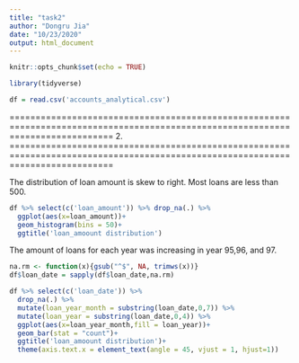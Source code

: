 ```yaml
---
title: "task2"
author: "Dongru Jia"
date: "10/23/2020"
output: html_document
---
```


```r
knitr::opts_chunk$set(echo = TRUE)
```

```r
library(tidyverse)
```

```r
df = read.csv('accounts_analytical.csv')
```

================================================================================================================================
2.
================================================================================================================================

The distribution of loan amount is skew to right. Most loans are less than 500.

```r
df %>% select(c('loan_amount')) %>% drop_na(.) %>% 
  ggplot(aes(x=loan_amount))+
  geom_histogram(bins = 50)+
  ggtitle('loan_amoount distribution')

```
The amount of loans for each year was increasing in year 95,96, and 97.
```r
na.rm <- function(x){gsub("^$", NA, trimws(x))}
df$loan_date = sapply(df$loan_date,na.rm)

df %>% select(c('loan_date')) %>% 
  drop_na(.) %>% 
  mutate(loan_year_month = substring(loan_date,0,7)) %>%
  mutate(loan_year = substring(loan_date,0,4)) %>%
  ggplot(aes(x=loan_year_month,fill = loan_year))+
  geom_bar(stat = "count")+
  ggtitle('loan_amoount distribution')+
  theme(axis.text.x = element_text(angle = 45, vjust = 1, hjust=1))

```